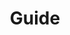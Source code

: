 ---
title: Guide
description: A comprehensive guide to building end-to-end agent systems.
icon: NotebookPen
---